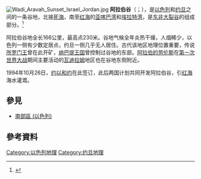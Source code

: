 {{NoteTA
|G1=Unit
}}
[[File:Wadi_Aravah_Sunset_Israel_Jordan.jpg|thumb]]
'''阿拉伯谷'''（{{lang-he|הערבה}}；{{lang-ar|وادي عربه}}），是[[以色列|以色列]]和[[约旦|约旦]]之间的一条谷地，北接[[死海|死海]]，南至[[红海|红海]]的[[亚喀巴湾|亚喀巴湾]]和[[埃拉特湾|埃拉特湾]]，是[[东非大裂谷|东非大裂谷]]的组成部分。<ref>{{Cite encyclopedia |encyclopedia=אנציקלופדיה מפה |title=עֲרָבָה |trans-title=Arava|language=he |year=2000 |publisher=Mapa |volume=6 |location=[[特拉維夫|特拉維夫]] |isbn= |pages=107–110 |quote=השם קדום (דברים א 1 ועוד) ומשמעו אזור שומם ויבש }}</ref>

阿拉伯谷地全长166公里，最高点230米。谷地气候全年炎热干燥，人烟稀少，以色列一侧有少数定居点，约旦一侧几乎无人居住。古代该地区地理位置重要，传说[[所罗门王|所罗门王]]曾在此开矿，[[纳巴提王国|纳巴提王国]]曾控制过谷地的东部。[[托马斯·爱德华·劳伦斯|阿拉伯的劳伦斯]]在[[第一次世界大战|第一次世界大战]]期间主要活动的[[瓦迪拉姆|瓦迪拉姆]]地区也在谷地东侧附近。

1994年10月26日，[[约以和约|约以和约]]在此签订，此后两国计划共同开发阿拉伯谷，引[[红海|红海]]海水灌溉。

== 參見 ==
{{Portal|以色列|地理}}
*[[南部區_(以色列)|南部區 (以色列)]]

== 參考資料 ==
{{reflist}}

[[Category:以色列地理|Category:以色列地理]]
[[Category:约旦地理|Category:约旦地理]]